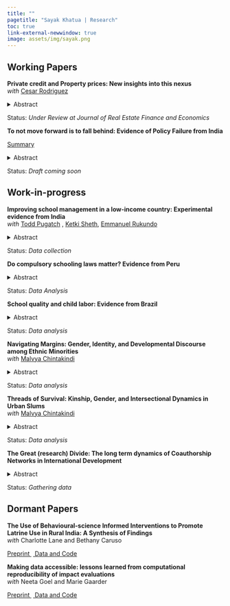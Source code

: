 ```yaml
---
title: ""
pagetitle: "Sayak Khatua | Research"
toc: true 
link-external-newwindow: true
image: assets/img/sayak.png
---
```


## Working Papers

**Private credit and Property prices: New insights into this nexus**</br> *with* <a href="https://sites.google.com/site/cesarruy"> Cesar Rodriguez </a>

<details>

<summary>Abstract</summary>

The relationship between the dynamics of property prices and private credit has long been a focal point for economists and policymakers, particularly given its role in financial stability. Understanding this relationship is especially crucial for developing economies, where financial markets are often less mature and more vulnerable to external shocks. This paper examines this relationship using quarterly data from 27 countries spanning 1982 to 2021. Through an instrumental variables approach that addresses endogeneity concerns, we identify three key findings. First, property price growth consistently drives private credit growth across both developed and developing economies, with a one percentage point increase in property prices associated with a 0.35 percentage point rise in private credit growth. Second, conventional macroeconomic factors such as interest rates, inflation, and GDP growth affect credit dynamics differently across development levels. Third, external factors, particularly trade openness and commodity price fluctuations, play an especially significant role in shaping credit dynamics in developing countries. Additionally, our analysis suggests that the property price-credit nexus has evolved, with notable shifts occurring around major economic events. Our results are robust to various sensitivity checks and alternative specifications and methodologies. These findings have important implications for the design of macroprudential policies, especially in developing economies where institutional capacities may differ from more developed markets.

</details>

Status: *Under Review at Journal of Real Estate Finance and Economics*

**To not move forward is to fall behind: Evidence of Policy Failure from India**</br>

[Summary](https://oregonstate.box.com/s/ecnb0ngyq0awrtx296v61si9gdvyt5h4)

<details>

<summary>Abstract</summary>

This paper studies the effect of non-implementation of education reforms on enrollment levels at the elementary school level in India. The paper exploits a unique natural experiment in which the Right of Children to Free and Compulsory Education (RTE) Act of 2009 was implemented in India, except for the state (now Union Territory(UT)) of Jammu \& Kashmir (J\&K). Using a quasi-experimental synthetic control approach, I estimate the causal impact of the non-implementation of the RTE act on enrollment levels in elementary schools in J\&K. Using household surveys and administrative data from the Ministry of Education, I find that on average nearly 300,000 (16.8\% more than pre-RTE enrollments) additional elementary-aged children could have enrolled annually if the act had been rolled out in J\&K. I demonstrate differential impacts of non-implementation of RTE across primary and upper primary levels of schooling and find that the negative effects are more pronounced at the upper primary level. I establish the economic significance through Mincer wage equations showing substantial lifetime earnings losses. I find that children in J\&K who complete elementary education earn 46\% more than children who do not.

</details>

Status: *Draft coming soon*

## Work-in-progress

**Improving school management in a low-income country: Experimental evidence from India** </br> *with* [Todd Pugatch](https://sites.google.com/site/toddpugatch/) , [Ketki Sheth](http://ketkisheth.weebly.com), [Emmanuel Rukundo](https://sites.google.com/view/nshakira-rukundo/home)

<details>

<summary>Abstract</summary>

... Coming soon

</details>

Status: *Data collection*

**Do compulsory schooling laws matter? Evidence from Peru**

<details>

<summary>Abstract</summary>

... Coming soon

</details>

Status: *Data Analysis*

<!-- **Connecting Communities, Reducing Conflict: Evidence from India's Rural Road Program** -->

<!-- <details> -->

<!-- <summary>Abstract</summary> -->

<!-- ... Coming soon -->

<!-- </details> -->

<!-- Status: *Data Analysis* -->

<!-- **When Waters Recede: Impact of Extreme Weather Events on Child Labor** -->

<!-- <details> -->

<!-- <summary>Abstract</summary> -->

<!-- ... Coming soon -->

<!-- </details> -->

<!-- Status: *Data cleaning* -->

**School quality and child labor: Evidence from Brazil**

<details>

<summary>Abstract</summary>

... Coming soon

</details>

Status: *Data analysis*

**Navigating Margins: Gender, Identity, and Developmental Discourse among Ethnic Minorities** </br> *with* [Malvya Chintakindi](https://malvya.github.io)

<details>

<summary>Abstract</summary>

... Coming soon

</details>

Status: *Data analysis*

**Threads of Survival: Kinship, Gender, and Intersectional Dynamics in Urban Slums** </br> *with* [Malvya Chintakindi](https://malvya.github.io)

<details>

<summary>Abstract</summary>

... Coming soon

</details>

Status: *Data analysis*

**The Great (research) Divide: The long term dynamics of Coauthorship Networks in International Development**

<details>

<summary>Abstract</summary>

... Coming soon

</details>

Status: *Gathering data*

## Dormant Papers

**The Use of Behavioural-science Informed Interventions to Promote Latrine Use in Rural India: A Synthesis of Findings** </br> *with* Charlotte Lane and Bethany Caruso

<a href="https://www.doi.org/10.31222/osf.io/g7cmd"> Preprint </a> <a href="https://doi.org/10.7910/DVN/IDJ8FJ"> Data and Code </a>\

**Making data accessible: lessons learned from computational reproducibility of impact evaluations** </br> *with* Neeta Goel and Marie Gaarder

<a href="https://www.doi.org/10.31219/osf.io/4jvq2"> Preprint </a> <a href="https://doi.org/10.7910/DVN/FPNITS"> Data and Code </a>\
